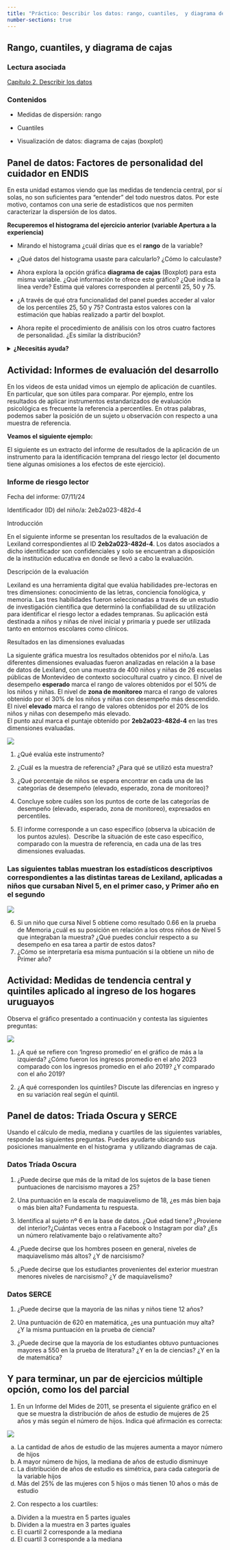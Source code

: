 ```yaml
---
title: "Práctico: Describir los datos: rango, cuantiles,  y diagrama de cajas (S03)"
number-sections: true
---
```


## Rango, cuantiles, y diagrama de cajas

### **Lectura asociada**

[Capítulo 2. Describir los datos](https://almadana.github.io/libro_cuanti/02-Describing_Data.html)

### **Contenidos**

-   Medidas de dispersión: rango

-   Cuantiles

-   Visualización de datos: diagrama de cajas (boxplot)

## **Panel de datos: Factores de personalidad del cuidador en ENDIS**

En esta unidad estamos viendo que las medidas de tendencia central, por sí solas, no son suficientes para “entender” del todo nuestros datos. Por este motivo, contamos con una serie de estadísticos que nos permiten caracterizar la dispersión de los datos.

**Recuperemos el histograma del ejercicio anterior (variable Apertura a la experiencia)**

-   Mirando el histograma ¿cuál dirías que es el **rango** de la variable?

-   ¿Qué datos del histograma usaste para calcularlo? ¿Cómo lo calculaste?

-   Ahora explora la opción gráfica **diagrama de cajas** (Boxplot) para esta misma variable. ¿Qué información te ofrece este gráfico? ¿Qué indica la línea verde? Estima qué valores corresponden al percentil 25, 50 y 75. 

-   ¿A través de qué otra funcionalidad del panel puedes acceder al valor de los percentiles 25, 50 y 75? Contrasta estos valores con la estimación que habías realizado a partir del boxplot. 

-   Ahora repite el procedimiento de análisis con los otros cuatro factores de personalidad. ¿Es similar la distribución?

<details>

<summary><strong>¿Necesitás ayuda?</strong></summary>

![](imgs/2_boxplot.png)

</details>

## **Actividad: Informes de evaluación del desarrollo**

En los videos de esta unidad vimos un ejemplo de aplicación de cuantiles. En particular, que son útiles para comparar. Por ejemplo, entre los resultados de aplicar instrumentos estandarizados de evaluación psicológica es frecuente la referencia a percentiles. En otras palabras, podemos saber la posición de un sujeto u observación con respecto a una muestra de referencia. 

**Veamos el siguiente ejemplo:**

El siguiente es un extracto del informe de resultados de la aplicación de un instrumento para la identificación temprana del riesgo lector (el documento tiene algunas omisiones a los efectos de este ejercicio). 

### **Informe de riesgo lector**

Fecha del informe: 07/11/24

Identificador (ID) del niño/a: 2eb2a023-482d-4

Introducción

En el siguiente informe se presentan los resultados de la evaluación de Lexiland correspondientes al ID **2eb2a023-482d-4**. Los datos asociados a dicho identificador son confidenciales y solo se encuentran a disposición de la institución educativa en donde se llevó a cabo la evaluación.

Descripción de la evaluación

Lexiland es una herramienta digital que evalúa habilidades pre-lectoras en tres dimensiones: conocimiento de las letras, conciencia fonológica, y memoria. Las tres habilidades fueron seleccionadas a través de un estudio de investigación científica que determinó la confiabilidad de su utilización para identificar el riesgo lector a edades tempranas. Su aplicación está destinada a niños y niñas de nivel inicial y primaria y puede ser utilizada tanto en entornos escolares como clínicos.

Resultados en las dimensiones evaluadas

La siguiente gráfica muestra los resultados obtenidos por el niño/a. Las diferentes dimensiones evaluadas fueron analizadas en relación a la base de datos de Lexiland, con una muestra de 400 niños y niñas de 26 escuelas públicas de Montevideo de contexto sociocultural cuatro y cinco. El nivel de desempeño **esperado** marca el rango de valores obtenidos por el 50% de los niños y niñas. El nivel de **zona de monitoreo** marca el rango de valores obtenido por el 30% de los niños y niñas con desempeño más descendido. El nivel **elevado** marca el rango de valores obtenidos por el 20% de los niños y niñas con desempeño más elevado.\
El punto azul marca el puntaje obtenido por **2eb2a023-482d-4** en las tres dimensiones evaluadas.

![](imgs/3_lexiland.png)

1.  ¿Qué evalúa este instrumento?

2.  ¿Cuál es la muestra de referencia? ¿Para qué se utilizó esta muestra?

3.  ¿Qué porcentaje de niños se espera encontrar en cada una de las categorías de desempeño (elevado, esperado, zona de monitoreo)?

4.  Concluye sobre cuáles son los puntos de corte de las categorías de desempeño (elevado, esperado, zona de monitoreo), expresados en percentiles. 

5.  El informe corresponde a un caso específico (observa la ubicación de los puntos azules).  Describe la situación de este caso específico, comparado con la muestra de referencia, en cada una de las tres dimensiones evaluadas.

### **Las siguientes tablas muestran los estadísticos descriptivos correspondientes a las distintas tareas de Lexiland, aplicadas a niños que cursaban Nivel 5, en el primer caso, y Primer año en el segundo**

![](imgs/3_lexiland_tablas.png)

6.  Si un niño que cursa Nivel 5 obtiene como resultado 0.66 en la prueba de Memoria ¿cuál es su posición en relación a los otros niños de Nivel 5 que integraban la muestra? ¿Qué puedes concluir respecto a su desempeño en esa tarea a partir de estos datos?
7.  ¿Cómo se interpretaría esa misma puntuación si la obtiene un niño de Primer año? 

## **Actividad: Medidas de tendencia central y quintiles aplicado al ingreso de los hogares uruguayos**

Observa el gráfico presentado a continuación y contesta las siguientes preguntas:

![](imgs/3_ingreso.png)

1.  ¿A qué se refiere con ‘Ingreso promedio’ en el gráfico de más a la izquierda? ¿Cómo fueron los ingresos promedio en el año 2023 comparado con los ingresos promedio en el año 2019? ¿Y comparado con el año 2019?

2.  ¿A qué corresponden los quintiles? Discute las diferencias en ingreso y en su variación real según el quintil.

## **Panel de datos: Triada Oscura y SERCE**

Usando el cálculo de media, mediana y cuartiles de las siguientes variables, responde las siguientes preguntas. Puedes ayudarte ubicando sus posiciones manualmente en el histograma  y utilizando diagramas de caja. 

### **Datos Tríada Oscura**

1.  ¿Puede decirse que más de la mitad de los sujetos de la base tienen puntuaciones de narcisismo mayores a 25?

2.  Una puntuación en la escala de maquiavelismo de 18, ¿es más bien baja o más bien alta? Fundamenta tu respuesta.

3.  Identifica al sujeto nº 6 en la base de datos. ¿Qué edad tiene? ¿Proviene del interior?¿Cuántas veces entra a Facebook o Instagram por día? ¿Es un número relativamente bajo o relativamente alto?

4.  ¿Puede decirse que los hombres poseen en general, niveles de maquiavelismo más altos? ¿Y de narcisismo? 

5.  ¿Puede decirse que los estudiantes provenientes del exterior muestran menores niveles de narcisismo? ¿Y de maquiavelismo?

### **Datos SERCE**

1.  ¿Puede decirse que la mayoría de las niñas y niños tiene 12 años? 

2.  Una puntuación de 620 en matemática, ¿es una puntuación muy alta? ¿Y la misma puntuación en la prueba de ciencia?

3.  ¿Puede decirse que la mayoría de los estudiantes obtuvo puntuaciones mayores a 550 en la prueba de literatura? ¿Y en la de ciencias? ¿Y en la de matemática?\

## **Y para terminar, un par de ejercicios múltiple opción, como los del parcial**

1.  En un Informe del Mides de 2011, se presenta el siguiente gráfico en el que se muestra la distribución de años de estudio de mujeres de 25 años y más según el número de hijos. Indica qué afirmación es correcta:

![](imgs/3_censo_ine.png)

a.  La cantidad de años de estudio de las mujeres aumenta a mayor número de hijos
b.  A mayor número de hijos, la mediana de años de estudio disminuye
c.  La distribución de años de estudio es simétrica, para cada categoría de la variable hijos
d.  Más del 25% de las mujeres con 5 hijos o más tienen 10 años o más de estudio

<!-- -->

2.  Con respecto a los cuartiles:

<!-- -->

a.  Dividen a la muestra en 5 partes iguales
b.  Dividen a la muestra en 3 partes iguales
c.  El cuartil 2 corresponde a la mediana
d.  El cuartil 3 corresponde a la mediana
